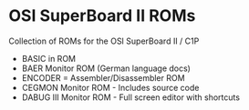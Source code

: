 = OSI SuperBoard II ROMs =

Collection of ROMs for the OSI SuperBoard II / C1P

* BASIC in ROM
* BAER Monitor ROM (German language docs)
* ENCODER = Assembler/Disassembler ROM
* CEGMON Monitor ROM - Includes source code
* DABUG III Monitor ROM - Full screen editor with shortcuts
